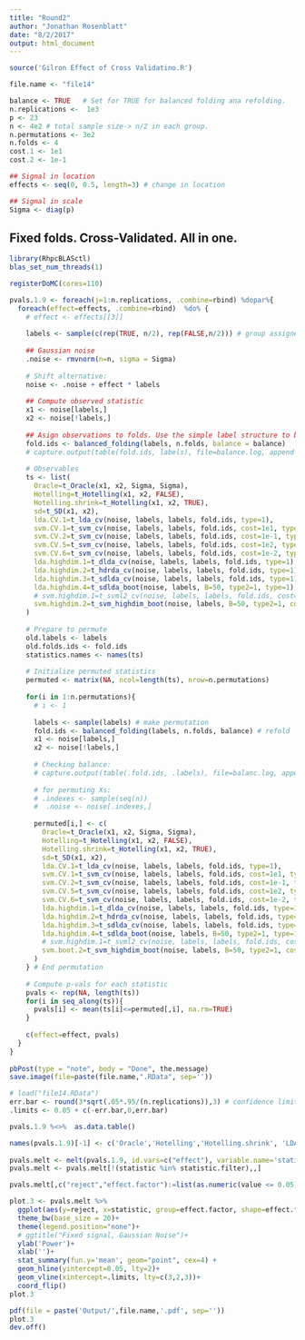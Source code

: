 ```yaml
---
title: "Round2"
author: "Jonathan Rosenblatt"
date: "8/2/2017"
output: html_document
---
```



```r
source('Gilron Effect of Cross Validatino.R')
```


```r
file.name <- "file14"

balance <- TRUE   # Set for TRUE for balanced folding ana refolding.
n.replications <-  1e3
p <- 23
n <- 4e2 # total sample size-> n/2 in each group.
n.permutations <- 3e2
n.folds <- 4
cost.1 <- 1e1
cost.2 <- 1e-1

## Signal in location
effects <- seq(0, 0.5, length=3) # change in location

## Signal in scale
Sigma <- diag(p)
```


## Fixed folds. Cross-Validated. All in one.
```r
library(RhpcBLASctl)
blas_set_num_threads(1)

registerDoMC(cores=110)
```


```r
pvals.1.9 <- foreach(j=1:n.replications, .combine=rbind) %dopar%{
  foreach(effect=effects, .combine=rbind)  %do% {
    # effect <- effects[[3]]
    
    labels <- sample(c(rep(TRUE, n/2), rep(FALSE,n/2))) # group assignemt labels
    
    ## Gaussian noise
    .noise <- rmvnorm(n=n, sigma = Sigma)
    
    # Shift alternative:
    noise <- .noise + effect * labels
    
    ## Compute observed statistic
    x1 <- noise[labels,]
    x2 <- noise[!labels,]
    
    ## Asign observations to folds. Use the simple label structure to balance folds.
    fold.ids <- balanced_folding(labels, n.folds, balance = balance)
    # capture.output(table(fold.ids, labels), file=balance.log, append = TRUE)
    
    # Observables 
    ts <- list(
      Oracle=t_Oracle(x1, x2, Sigma, Sigma),
      Hotelling=t_Hotelling(x1, x2, FALSE),
      Hotelling.shrink=t_Hotelling(x1, x2, TRUE),
      sd=t_SD(x1, x2),
      lda.CV.1=t_lda_cv(noise, labels, labels, fold.ids, type=1),
      svm.CV.1=t_svm_cv(noise, labels, labels, fold.ids, cost=1e1, type=1),
      svm.CV.2=t_svm_cv(noise, labels, labels, fold.ids, cost=1e-1, type=1),
      svm.CV.5=t_svm_cv(noise, labels, labels, fold.ids, cost=1e2, type=1),
      svm.CV.6=t_svm_cv(noise, labels, labels, fold.ids, cost=1e-2, type=1),
      lda.highdim.1=t_dlda_cv(noise, labels, labels, fold.ids, type=1),
      lda.highdim.2=t_hdrda_cv(noise, labels, labels, fold.ids, type=1),
      lda.highdim.3=t_sdlda_cv(noise, labels, labels, fold.ids, type=1),
      lda.highdim.4=t_sdlda_boot(noise, labels, B=50, type2=1, type=1),
      # svm.highdim.1=t_svml2_cv(noise, labels, labels, fold.ids, cost=1e-1, type=1),
      svm.highdim.2=t_svm_highdim_boot(noise, labels, B=50, type2=1, cost=1e-1, type=1)
    )
    
    # Prepare to permute
    old.labels <- labels
    old.folds.ids <- fold.ids
    statistics.names <- names(ts)
    
    # Initialize permuted statistics
    permuted <- matrix(NA, ncol=length(ts), nrow=n.permutations)
    
    for(i in 1:n.permutations){
      # i <- 1
      
      labels <- sample(labels) # make permutation
      fold.ids <- balanced_folding(labels, n.folds, balance) # refold
      x1 <- noise[labels,]
      x2 <- noise[!labels,]
      
      # Checking balance:
      # capture.output(table(.fold.ids, .labels), file=balanc.log, append = TRUE)
      
      # for permuting Xs:
      # .indexes <- sample(seq(n))
      #  .noise <- noise[.indexes,] 
      
      permuted[i,] <- c(
        Oracle=t_Oracle(x1, x2, Sigma, Sigma),
        Hotelling=t_Hotelling(x1, x2, FALSE),
        Hotelling.shrink=t_Hotelling(x1, x2, TRUE),
        sd=t_SD(x1, x2),
        lda.CV.1=t_lda_cv(noise, labels, labels, fold.ids, type=1),
        svm.CV.1=t_svm_cv(noise, labels, labels, fold.ids, cost=1e1, type=1),
        svm.CV.2=t_svm_cv(noise, labels, labels, fold.ids, cost=1e-1, type=1),
        svm.CV.5=t_svm_cv(noise, labels, labels, fold.ids, cost=1e2, type=1),
        svm.CV.6=t_svm_cv(noise, labels, labels, fold.ids, cost=1e-2, type=1),
        lda.highdim.1=t_dlda_cv(noise, labels, labels, fold.ids, type=1),
        lda.highdim.2=t_hdrda_cv(noise, labels, labels, fold.ids, type=1),
        lda.highdim.3=t_sdlda_cv(noise, labels, labels, fold.ids, type=1),
        lda.highdim.4=t_sdlda_boot(noise, labels, B=50, type2=1, type=1),
        # svm.highdim.1=t_svml2_cv(noise, labels, labels, fold.ids, cost=1e-1, type=1),
        svm.boot.2=t_svm_highdim_boot(noise, labels, B=50, type2=1, cost=1e-1, type=1)
      )
    } # End permutation
    
    # Compute p-vals for each statistic
    pvals <- rep(NA, length(ts))
    for(i in seq_along(ts)){
      pvals[i] <- mean(ts[i]<=permuted[,i], na.rm=TRUE)
    }
    
    c(effect=effect, pvals) 
  }
} 
  
pbPost(type = "note", body = "Done", the.message)
save.image(file=paste(file.name,".RData", sep=''))
```



```r
# load("file14.RData")
err.bar <- round(3*sqrt(.05*.95/(n.replications)),3) # confidence limits of p-value
.limits <- 0.05 + c(-err.bar,0,err.bar)

pvals.1.9 %<>%  as.data.table()

names(pvals.1.9)[-1] <- c('Oracle','Hotelling','Hotelling.shrink', 'LDA.CV.1', 'LDA.CV.2', 'LDA.noCV.1', 'LDA.noCV.2',  'SD','SVM.CV.1', 'SVM.CV.2', 'SVM.CV.5',  'SVM.CV.6','LDA.highdim.1','LDA.highdim.2','LDA.highdim.3','LDA.highdim.4','SVM.Boot.5')
  
pvals.melt <- melt(pvals.1.9, id.vars=c("effect"), variable.name='statistic') 
pvals.melt <- pvals.melt[!(statistic %in% statistic.filter),,]

pvals.melt[,c("reject","effect.factor"):=list(as.numeric(value <= 0.05), as.factor(effect)),] 
```


```r
plot.3 <- pvals.melt %>% 
  ggplot(aes(y=reject, x=statistic, group=effect.factor, shape=effect.factor, color=effect.factor)) +
  theme_bw(base_size = 20)+
  theme(legend.position="none")+
  # ggtitle("Fixed signal, Gaussian Noise")+
  ylab('Power')+
  xlab('')+
  stat_summary(fun.y='mean', geom="point", cex=4) +
  geom_hline(yintercept=0.05, lty=2)+
  geom_vline(xintercept=.limits, lty=c(3,2,3))+
  coord_flip()
plot.3

pdf(file = paste('Output/',file.name,'.pdf', sep=''))
plot.3
dev.off()
```


